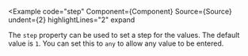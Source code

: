 
<Example
  code="step"
  Component={Component}
  Source={Source}
  undent={2}
  highlightLines="2"
  expand
>
  The `step` property can be used to set a step for the values. The default
  value is `1`.  You can set this to `any` to allow any value to be entered.
</Example>
